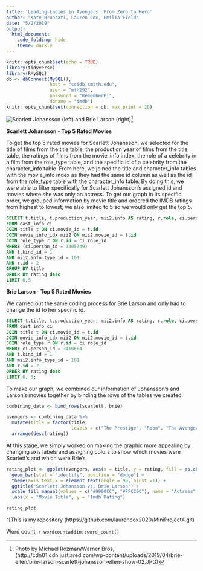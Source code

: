 ```yaml
---
title: 'Leading Ladies in Avengers: From Zero to Hero'
author: "Kate Bruncati, Lauren Cox, Emilia Field"
date: "5/2/2019"
output:
  html_document:
    code_folding: hide
    theme: darkly
---
```


```r
knitr::opts_chunk$set(echo = TRUE)
library(tidyverse)
library(RMySQL)
db <- dbConnect(MySQL(), 
                host = "scidb.smith.edu", 
                user = "mth292", 
                password = "RememberPi", 
                dbname = "imdb")
knitr::opts_chunk$set(connection = db, max.print = 20)
```
![Scarlett Johansson (left) and Brie Larson (right)](http://cdn01.cdn.justjared.com/wp-content/uploads/2019/04/brie-ellen/brie-larson-scarlett-johansson-ellen-show-02.JPG)[^1]


**Scarlett Johansson - Top 5 Rated Movies**

To get the top 5 rated movies for Scarlett Johansson, we selected for the title of films from the title table, the production year of films from the title table, the ratings of films from the movie_info index, the role of a celebrity in a film from the role_type table, and the specific id of a celebrity from the character_info table. From here, we joined the title and character_info tables with the movie_info index as they had the same id column as well as the id from the role_type table with the character_info table. By doing this, we were able to filter specifically for Scarlett Johansson's assigned id and movies where she was only an actress. To get our graph in its specific order, we grouped information by movie title and ordered the IMDB ratings from highest to lowest; we also limited to 5 so we would only get the top 5. 

```sql
SELECT t.title, t.production_year, mii2.info AS rating, r.role, ci.person_id
FROM cast_info ci
JOIN title t ON ci.movie_id = t.id
JOIN movie_info_idx mii2 ON mii2.movie_id = t.id
JOIN role_type r ON r.id = ci.role_id
WHERE (ci.person_id = 3305349) 
AND t.kind_id = 1
AND mii2.info_type_id = 101
AND r.id = 2
GROUP BY title
ORDER BY rating desc
LIMIT 0,5
```

**Brie Larson - Top 5 Rated Movies**

We carried out the same coding process for Brie Larson and only had to change the id to her specific id.

```sql
SELECT t.title, t.production_year, mii2.info AS rating, r.role, ci.person_id
FROM cast_info ci
JOIN title t ON ci.movie_id = t.id
JOIN movie_info_idx mii2 ON mii2.movie_id = t.id
JOIN role_type r ON r.id = ci.role_id
WHERE ci.person_id = 3410664 
AND t.kind_id = 1
AND mii2.info_type_id = 101
AND r.id = 2
ORDER BY rating desc
LIMIT 0, 5;
```

To make our graph, we combined our information of Johansson's and Larson's movies together by binding the rows of the tables we created. 

```r
combining_data <- bind_rows(scarlett, brie) 

avengers <- combining_data %>%
  mutate(title = factor(title,
                        levels = c("The Prestige", "Room", "The Avengers", "Her", "Short Term 12", "Captain America: Civil War", "Captain America: The Winter Soldier", "The Babysitter", "Scott Pilgrim vs. the World", "Harmontown"))) %>%
  arrange(desc(rating))
```

At this stage, we simply worked on making the graphic more appealing by changing axis labels and assigning colors to show which movies were Scarlett's and which were Brie's.

```r
rating_plot <- ggplot(avengers, aes(x = title, y = rating, fill = as.character(person_id))) +
  geom_bar(stat = "identity", position = "dodge") +
  theme(axis.text.x = element_text(angle = 90, hjust =1)) +
  ggtitle("Scarlett Johansson vs. Brie Larson") +
  scale_fill_manual(values = c("#9900CC", "#FFCC00"), name = "Actress", labels = c("Scarlett Johansson", "Brie Larson")) +
  labs(x = "Movie Title", y = "Imdb Rating")

rating_plot
```


^[This is my repository (https://github.com/laurencox2020/MiniProject4.git)

Word count: `r wordcountaddin::word_count()`

[^1]: Photo by Michael Rozman/Warner Bros, (http://cdn01.cdn.justjared.com/wp-content/uploads/2019/04/brie-ellen/brie-larson-scarlett-johansson-ellen-show-02.JPG)

